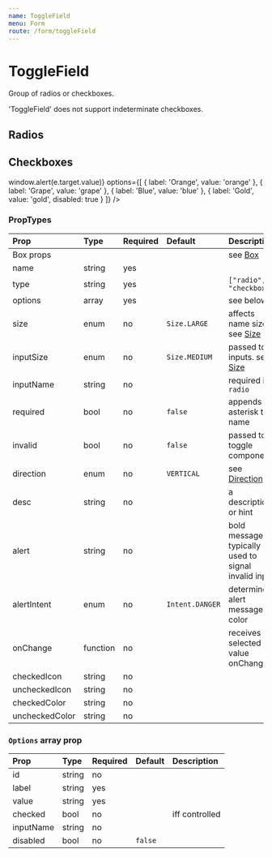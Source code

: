 ```yaml
---
name: ToggleField
menu: Form
route: /form/toggleField
---
```



# ToggleField

Group of radios or checkboxes.

'ToggleField' does not support indeterminate checkboxes.

## Radios

<Playground>
    <ToggleField
        type="radio"
        inputName="flavor"
        name="Whatchu want?"
        desc="Pick a flavor"
        mb={6}
        options={[
            {
                label: 'I got orange',
                value: 'orange'
            },
            {
                label: 'I got grape',
                value: 'grape'
            },
            {
                label: 'I got blue',
                value: 'blue'
            },
            {
                label: 'I got nothing',
                value: 'nothing',
                disabled: true
            }
        ]}
    />
</Playground>


## Checkboxes

<Playground>
    <ToggleField
        type="checkbox"
        inputName="flavors"
        name="Whatchu like?"
        desc="Snow cone flavors"
        direction={Direction.HORIZONTAL}
        onChange={(e) => window.alert(e.target.value)}
        options={[
            {
                label: 'Orange',
                value: 'orange'
            },
            {
                label: 'Grape',
                value: 'grape'
            },
            {
                label: 'Blue',
                value: 'blue'
            },
            {
                label: 'Gold',
                value: 'gold',
                disabled: true
            }
        ]}
    />
</Playground>


### PropTypes

| Prop | Type | Required | Default | Description |
|:-----|:-----|:---------|:--------|:------------|
| Box props | | | | see [Box](/components/box) |
| name | string | yes | | |
| type | string | yes | | `["radio", "checkbox"]` |
| options | array | yes | | see below |
| size | enum | no | `Size.LARGE` | affects name size. see [Size](/common/size) |
| inputSize | enum | no | `Size.MEDIUM` | passed to inputs. see [Size](/common/size) |
| inputName | string | no | | required iff `radio` |
| required | bool | no | `false` | appends an asterisk to name |
| invalid | bool | no | `false` | passed to toggle components |
| direction | enum | no | `VERTICAL` | see [Direction](/common/direction) |
| desc | string | no | | a description or hint |
| alert | string | no | | bold message, typically used to signal invalid input |
| alertIntent | enum | no | `Intent.DANGER` | determines alert message color |
| onChange | function | no | | receives selected value onChange |
| checkedIcon | string | no | | |
| uncheckedIcon | string | no | | |
| checkedColor | string | no | | |
| uncheckedColor | string | no | | |


### `Options` array prop

| Prop | Type | Required | Default | Description |
|:-----|:-----|:---------|:--------|:------------|
| id | string | no | | |
| label | string | yes | | |
| value | string | yes | | |
| checked | bool | no | | iff controlled |
| inputName | string | no | | |
| disabled | bool | no | `false` | |
